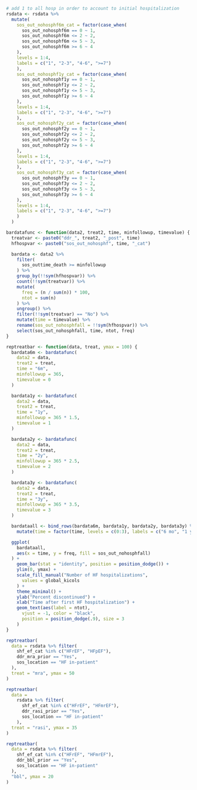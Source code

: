 ```r

# add 1 to all hosp in order to account to initial hospitalization
rsdata <- rsdata %>%
  mutate(
    sos_out_nohosphf6m_cat = factor(case_when(
      sos_out_nohosphf6m == 0 ~ 1,
      sos_out_nohosphf6m <= 2 ~ 2,
      sos_out_nohosphf6m <= 5 ~ 3,
      sos_out_nohosphf6m >= 6 ~ 4
    ),
    levels = 1:4,
    labels = c("1", "2-3", "4-6", ">=7")
    ),
    sos_out_nohosphf1y_cat = factor(case_when(
      sos_out_nohosphf1y == 0 ~ 1,
      sos_out_nohosphf1y <= 2 ~ 2,
      sos_out_nohosphf1y <= 5 ~ 3,
      sos_out_nohosphf1y >= 6 ~ 4
    ),
    levels = 1:4,
    labels = c("1", "2-3", "4-6", ">=7")
    ),
    sos_out_nohosphf2y_cat = factor(case_when(
      sos_out_nohosphf2y == 0 ~ 1,
      sos_out_nohosphf2y <= 2 ~ 2,
      sos_out_nohosphf2y <= 5 ~ 3,
      sos_out_nohosphf2y >= 6 ~ 4
    ),
    levels = 1:4,
    labels = c("1", "2-3", "4-6", ">=7")
    ),
    sos_out_nohosphf3y_cat = factor(case_when(
      sos_out_nohosphf3y == 0 ~ 1,
      sos_out_nohosphf3y <= 2 ~ 2,
      sos_out_nohosphf3y <= 5 ~ 3,
      sos_out_nohosphf3y >= 6 ~ 4
    ),
    levels = 1:4,
    labels = c("1", "2-3", "4-6", ">=7")
    )
  )

bardatafunc <- function(data2, treat2, time, minfollowup, timevalue) {
  treatvar <- paste0("ddr_", treat2, "_post", time)
  hfhospvar <- paste0("sos_out_nohosphf", time, "_cat")

  bardata <- data2 %>%
    filter(
      sos_outtime_death >= minfollowup
    ) %>%
    group_by(!!sym(hfhospvar)) %>%
    count(!!sym(treatvar)) %>%
    mutate(
      freq = (n / sum(n)) * 100,
      ntot = sum(n)
    ) %>%
    ungroup() %>%
    filter(!!sym(treatvar) == "No") %>%
    mutate(time = timevalue) %>%
    rename(sos_out_nohosphfall = !!sym(hfhospvar)) %>%
    select(sos_out_nohosphfall, time, ntot, freq)
}

reptreatbar <- function(data, treat, ymax = 100) {
  bardata6m <- bardatafunc(
    data2 = data,
    treat2 = treat,
    time = "6m",
    minfollowup = 365,
    timevalue = 0
  )

  bardata1y <- bardatafunc(
    data2 = data,
    treat2 = treat,
    time = "1y",
    minfollowup = 365 * 1.5,
    timevalue = 1
  )

  bardata2y <- bardatafunc(
    data2 = data,
    treat2 = treat,
    time = "2y",
    minfollowup = 365 * 2.5,
    timevalue = 2
  )

  bardata3y <- bardatafunc(
    data2 = data,
    treat2 = treat,
    time = "3y",
    minfollowup = 365 * 3.5,
    timevalue = 3
  )

  bardataall <- bind_rows(bardata6m, bardata1y, bardata2y, bardata3y) %>%
    mutate(time = factor(time, levels = c(0:3), labels = c("6 mo", "1 yr", "2 yrs", "3 yrs")))

  ggplot(
    bardataall,
    aes(x = time, y = freq, fill = sos_out_nohosphfall)
  ) +
    geom_bar(stat = "identity", position = position_dodge()) +
    ylim(0, ymax) +
    scale_fill_manual("Number of HF hospitalizations",
      values = global_kicols
    ) +
    theme_minimal() +
    ylab("Percent discontinued") +
    xlab("Time after first HF hospitalization") +
    geom_text(aes(label = ntot),
      vjust = -1, color = "black",
      position = position_dodge(.9), size = 3
    )
}
```


```r
reptreatbar(
  data = rsdata %>% filter(
    shf_ef_cat %in% c("HFrEF", "HFpEF"),
    ddr_mra_prior == "Yes",
    sos_location == "HF in-patient"
  ),
  treat = "mra", ymax = 50
)
```

```r
reptreatbar(
  data =
    rsdata %>% filter(
      shf_ef_cat %in% c("HFrEF", "HFmrEF"),
      ddr_rasi_prior == "Yes",
      sos_location == "HF in-patient"
    ),
  treat = "rasi", ymax = 35
)
```

```r
reptreatbar(
  data = rsdata %>% filter(
    shf_ef_cat %in% c("HFrEF", "HFmrEF"),
    ddr_bbl_prior == "Yes",
    sos_location == "HF in-patient"
  ),
  "bbl", ymax = 20
)
```
